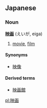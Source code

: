 ==Japanese==
===Noun===
'''[[映]][[画]]''' (えいが, eiga)

#[[movie]], [[film]]

====Synonyms====
*[[映像]]

====Derived terms====
*[[映画館]]

[[pl:映画]]
